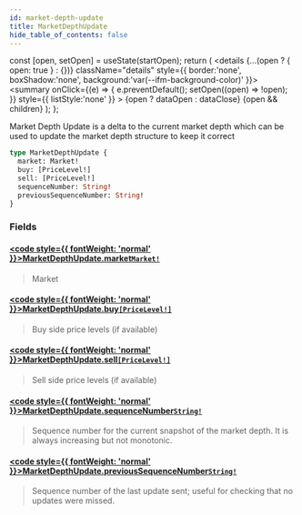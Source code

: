 ```yaml
---
id: market-depth-update
title: MarketDepthUpdate
hide_table_of_contents: false
---
```







  const [open, setOpen] = useState(startOpen);
  return (
    <details {...(open ? { open: true } : {})} className="details" style={{ border:'none', boxShadow:'none', background:'var(--ifm-background-color)' }}>
      <summary
        onClick={(e) => {
          e.preventDefault();
          setOpen((open) => !open);
        }}
        style={{ listStyle:'none' }}
      >
      {open ? dataOpen : dataClose}
      </summary>
      {open && children}
    </details>
  );
};




Market Depth Update is a delta to the current market depth which can be used to update the
market depth structure to keep it correct


```graphql
type MarketDepthUpdate {
  market: Market!
  buy: [PriceLevel!]
  sell: [PriceLevel!]
  sequenceNumber: String!
  previousSequenceNumber: String!
}
```


### Fields

#### [<code style={{ fontWeight: 'normal' }}>MarketDepthUpdate.<b>market</b></code>](#)<Bullet />[`Market!`](/testnet/api/graphql/objects/market) <Badge class="secondary" text="non-null"/> <Badge class="secondary" text="object"/>
> Market
> 

#### [<code style={{ fontWeight: 'normal' }}>MarketDepthUpdate.<b>buy</b></code>](#)<Bullet />[`[PriceLevel!]`](/testnet/api/graphql/objects/price-level) <Badge class="secondary" text="list"/> <Badge class="secondary" text="object"/>
> Buy side price levels (if available)
> 

#### [<code style={{ fontWeight: 'normal' }}>MarketDepthUpdate.<b>sell</b></code>](#)<Bullet />[`[PriceLevel!]`](/testnet/api/graphql/objects/price-level) <Badge class="secondary" text="list"/> <Badge class="secondary" text="object"/>
> Sell side price levels (if available)
> 

#### [<code style={{ fontWeight: 'normal' }}>MarketDepthUpdate.<b>sequenceNumber</b></code>](#)<Bullet />[`String!`](/testnet/api/graphql/scalars/string) <Badge class="secondary" text="non-null"/> <Badge class="secondary" text="scalar"/>
> Sequence number for the current snapshot of the market depth. It is always increasing but not monotonic.
> 

#### [<code style={{ fontWeight: 'normal' }}>MarketDepthUpdate.<b>previousSequenceNumber</b></code>](#)<Bullet />[`String!`](/testnet/api/graphql/scalars/string) <Badge class="secondary" text="non-null"/> <Badge class="secondary" text="scalar"/>
> Sequence number of the last update sent; useful for checking that no updates were missed.
> 



